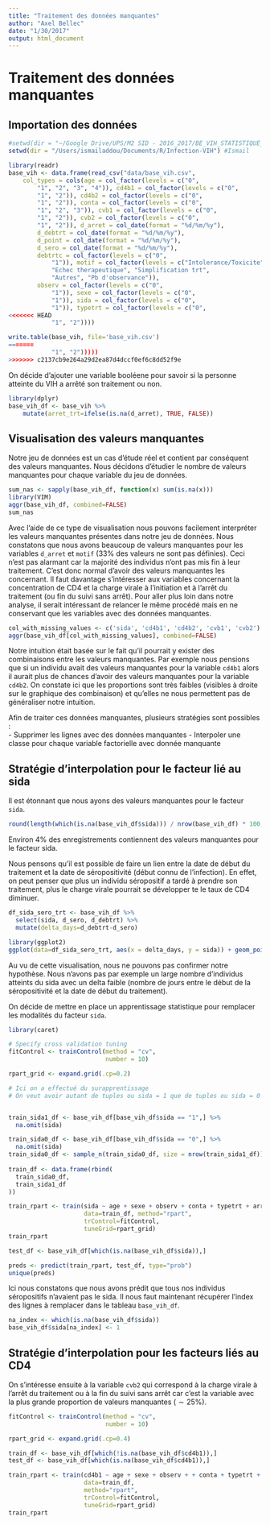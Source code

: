 ```yaml
---
title: "Traitement des données manquantes"
author: "Axel Bellec"
date: "1/30/2017"
output: html_document
---
```


# Traitement des données manquantes

## Importation des données

```r
#setwd(dir = "~/Google Drive/UPS/M2 SID - 2016_2017/BE_VIH_STATISTIQUE_SANTE/")
setwd(dir = "/Users/ismailaddou/Documents/R/Infection-VIH") #Ismail
```


```r
library(readr)
base_vih <- data.frame(read_csv("data/base_vih.csv", 
    col_types = cols(age = col_factor(levels = c("0", 
        "1", "2", "3", "4")), cd4b1 = col_factor(levels = c("0", 
        "1", "2")), cd4b2 = col_factor(levels = c("0", 
        "1", "2")), conta = col_factor(levels = c("0", 
        "1", "2", "3")), cvb1 = col_factor(levels = c("0", 
        "1", "2")), cvb2 = col_factor(levels = c("0", 
        "1", "2")), d_arret = col_date(format = "%d/%m/%y"), 
        d_debtrt = col_date(format = "%d/%m/%y"), 
        d_point = col_date(format = "%d/%m/%y"), 
        d_sero = col_date(format = "%d/%m/%y"), 
        debtrtc = col_factor(levels = c("0", 
            "1")), motif = col_factor(levels = c("Intolerance/Toxicite", 
            "Echec therapeutique", "Simplification trt", 
            "Autres", "Pb d'observance")), 
        observ = col_factor(levels = c("0", 
            "1")), sexe = col_factor(levels = c("0", 
            "1")), sida = col_factor(levels = c("0", 
            "1")), typetrt = col_factor(levels = c("0", 
<<<<<<< HEAD
            "1", "2"))))

write.table(base_vih, file='base_vih.csv')
=======
            "1", "2")))))
>>>>>>> c2137cb9e264a29d2ea87d4dccf0ef6c8dd52f9e
```

On décide d'ajouter une variable booléene pour savoir si la personne atteinte du VIH a arrêté son traitement ou non.

```r
library(dplyr)
base_vih_df <- base_vih %>%
    mutate(arret_trt=ifelse(is.na(d_arret), TRUE, FALSE))
```

## Visualisation des valeurs manquantes

Notre jeu de données est un cas d'étude réel et contient par conséquent des valeurs manquantes.
Nous décidons d'étudier le nombre de valeurs manquantes pour chaque variable du jeu de données.

```r
sum_nas <- sapply(base_vih_df, function(x) sum(is.na(x)))
library(VIM)
aggr(base_vih_df, combined=FALSE)
sum_nas
```

Avec l'aide de ce type de visualisation nous pouvons facilement interpréter les valeurs manquantes présentes dans notre jeu de données.
Nous constatons que nous avons beaucoup de valeurs manquantes pour les variables `d_arret` et `motif` ($33\%$ des valeurs ne sont pas définies). Ceci n'est pas alarmant car la majorité des individus n'ont pas mis fin à leur traitement. C'est donc normal d'avoir des valeurs manquantes les concernant. Il faut davantage s'intéresser aux variables concernant la concentration de CD4 et la charge virale à l'initiation et à l'arrêt du traitement (ou fin du suivi sans arrêt). Pour aller plus loin dans notre analyse, il serait intéressant de relancer le même procédé mais en ne conservant que les variables avec des données manquantes.

```r
col_with_missing_values <- c('sida', 'cd4b1', 'cd4b2', 'cvb1', 'cvb2')
aggr(base_vih_df[col_with_missing_values], combined=FALSE)
```

Notre intuition était basée sur le fait qu'il pourrait y exister des combinaisons entre les valeurs manquantes. Par exemple nous pensions que si un individu avait des valeurs manquantes pour la variable `cd4b1` alors il aurait plus de chances d'avoir des valeurs manquantes pour la variable `cd4b2`.
On constate ici que les proportions sont très faibles (visibles à droite sur le graphique des combinaison) et qu'elles ne nous permettent pas de généraliser notre intuition. 

Afin de traiter ces données manquantes, plusieurs stratégies sont possibles :  
- Supprimer les lignes avec des données manquantes
- Interpoler une classe pour chaque variable factorielle avec donnée manquante

## Stratégie d'interpolation pour le facteur lié au sida

Il est étonnant que nous ayons des valeurs manquantes pour le facteur `sida`.

```r
round(length(which(is.na(base_vih_df$sida))) / nrow(base_vih_df) * 100, 2)
```
Environ $4\%$ des enregistrements contiennent des valeurs manquantes pour le facteur sida.

Nous pensons qu'il est possible de faire un lien entre la date de début du traitement et la date de séropositivité (début connu de l'infection). En effet, on peut penser que plus un individu séropositif a tardé à prendre son traitement, plus le charge virale pourrait se développer te le taux de CD4 diminuer.

```r
df_sida_sero_trt <- base_vih_df %>%
  select(sida, d_sero, d_debtrt) %>%
  mutate(delta_days=d_debtrt-d_sero)
```

```r
library(ggplot2)
ggplot(data=df_sida_sero_trt, aes(x = delta_days, y = sida)) + geom_point()
```

Au vu de cette visualisation, nous ne pouvons pas confirmer notre hypothèse. Nous n'avons pas par exemple un large nombre d'individus atteints du sida avec un delta faible (nombre de jours entre le début de la séropositivité et la date de début du traitement).

On décide de mettre en place un apprentissage statistique pour remplacer les modalités du facteur `sida`.

```r
library(caret)

# Specify cross validation tuning
fitControl <- trainControl(method = "cv", 
                           number = 10)

rpart_grid <- expand.grid(.cp=0.2)

# Ici on a effectué du surapprentissage
# On veut avoir autant de tuples ou sida = 1 que de tuples ou sida = 0


train_sida1_df <- base_vih_df[base_vih_df$sida == "1",] %>%
  na.omit(sida)

train_sida0_df <- base_vih_df[base_vih_df$sida == "0",] %>%
  na.omit(sida) 
train_sida0_df <- sample_n(train_sida0_df, size = nrow(train_sida1_df))
  
train_df <- data.frame(rbind(
  train_sida0_df,
  train_sida1_df
))

train_rpart <- train(sida ~ age + sexe + observ + conta + typetrt + arret_trt, 
                     data=train_df, method="rpart", 
                     trControl=fitControl, 
                     tuneGrid=rpart_grid)
train_rpart
```

```r
test_df <- base_vih_df[which(is.na(base_vih_df$sida)),]

preds <- predict(train_rpart, test_df, type="prob")
unique(preds)
```
Ici nous constatons que nous avons prédit que tous nos individus séropositifs n'avaient pas le sida.
Il nous faut maintenant récupérer l'index des lignes à remplacer dans le tableau `base_vih_df`.

```r
na_index <- which(is.na(base_vih_df$sida))
base_vih_df$sida[na_index] <- 1
```

## Stratégie d'interpolation pour les facteurs liés au CD4

On s'intéresse ensuite à la variable `cvb2` qui correspond à la charge virale à l'arrêt du traitement ou à la fin du suivi sans arrêt car c'est la variable avec la plus grande proportion de valeurs manquantes ($\sim 25\%$).

```r
fitControl <- trainControl(method = "cv", 
                           number = 10)

rpart_grid <- expand.grid(.cp=0.4)

train_df <- base_vih_df[which(!is.na(base_vih_df$cd4b1)),]
test_df <- base_vih_df[which(is.na(base_vih_df$cd4b1)),]

train_rpart <- train(cd4b1 ~ age + sexe + observ + + conta + typetrt + debtrtc,
                     data=train_df, 
                     method="rpart", 
                     trControl=fitControl, 
                     tuneGrid=rpart_grid)
train_rpart
```

<!-- Ici note modèle n'est pas très performant. La précision de notre classifieur est encore plus faible lorsqu'il s'agit des variables `cd4b1`, `cd4b2` et `cvb2`. On décide de remplacer les valeurs manquantes grâce à une loi de probabilité. -->
